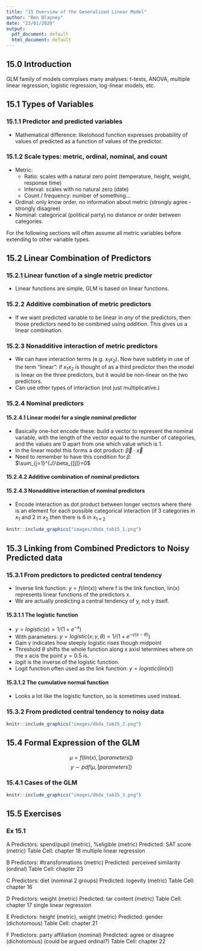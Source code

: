 ```yaml
---
title: "15 Overview of the Generalized Linear Model"
author: "Ben Blayney"
date: "23/01/2020"
output:
  pdf_document: default
  html_document: default
---
```


## 15.0 Introduction

GLM family of models comrpises many analyses: t-tests, ANOVA, multiple linear regression, logistic regression, log-linear models, etc.

## 15.1 Types of Variables

### 15.1.1 Predictor and predicted variables

* Mathematical difference: likelohood function expresses probability of values of predicted as a function of values of the predictor.

### 15.1.2 Scale types: metric, ordinal, nominal, and count

* Metric: 
  + Ratio: scales with a natural zero point (temperature, height, weight, response time)
  + Interval: scales with no natural zero (date)
  + Count / frequency: number of something...
* Ordinal: only know order, no information about metric (strongly agree - strongly disagree)
* Nominal: categorical (political party) no distance or order between categories.

For the following sections will often assume all metric variables before extending to other variable types.

## 15.2 Linear Combination of Predictors

### 15.2.1 Linear function of a single metric predictor

* Linear functions are simple, GLM is based on linear functions.

### 15.2.2 Additive combination of metric predictors

* If we want predicted variable to be linear in _any_ of the predictors, then those predictors need to be combined using _addition_. This gives us a linear combination.

### 15.2.3 Nonadditive interaction of metric predictors

* We can have interaction terms (e.g. $x_{1}x_{2}$). Now have subtlety in use of the term "linear": if $x_{1}x_{2}$ is thought of as a third predictor then the model is linear on the three predictors, but it would be non-linear on the two predictors.
* Can use other types of interaction (not just multiplicative.)

### 15.2.4 Nominal predictors

#### 15.2.4.1 Linear model for a single nominal predictor

* Basically one-hot encode these: build a vector to represent the nominal variable, with the length of the vector equal to the number of categories, and the values are 0 apart from one which value which is 1.
* In the linear model this forms a dot product: $\vec{\beta} \cdot \vec{x}$
* Need to remember to have this condition for $\beta$: $\sum_{j=1}^{J}\beta_{[j]}=0$

#### 15.2.4.2 Additive combination of nominal predictors

#### 15.2.4.3 Nonadditive interaction of nominal predictors

* Encode interaction as dot product between longer vectors where there is an element for each possible categorical interaction (if 3 categories in $x_1$ and 2 in $x_2$ then there is 6 in $x_{1\times2}$

```r
knitr::include_graphics("images/dbda_tab15_1.png")
```

## 15.3 Linking from Combined Predictors to Noisy Predicted data

### 15.3.1 From predictors to predicted central tendency

* Inverse link function: $y=f(lin(x))$ where f is the link function, lin(x) represents linear functions of the predictors x. 
* We are actually predicting a central tendency of y, not y itself.

#### 15.3.1.1 The logistic function

* $y = \mathit{logistic}(x) = 1 / (1 + e^{-x})$
* With parameters: $y = \mathit{logistic}(x; \gamma, \theta) = 1 / (1 + e^{-\gamma(x-\theta)})$
* Gain $\gamma$ indicates how steeply logistic rises though midpoint
* Threshold $\theta$ shifts the whole function along x axisl tetermines where on the x acis the point $y=0.5$ is.
* $logit$ is the inverse of the logistic function.
* Logit function often used as the link function: $y=logistic(lin(x))$

#### 15.3.1.2 The cumulative normal function

* Looks a lot like the logistic function, so is sometimes used instead.

### 15.3.2 From predicted central tendency to noisy data

```r
knitr::include_graphics("images/dbda_tab15_2.png")
```

## 15.4 Formal Expression of the GLM

$$\mu = f(lin(x),[parameters])$$
$$y \sim \mathit{pdf}(\mu,[parameters])$$

### 15.4.1 Cases of the GLM

```r
knitr::include_graphics("images/dbda_tab15_3.png")
```

## 15.5 Exercises

### Ex 15.1

A
Predictors: spend/pupil (metric), %eligible (metric)
Predicted: SAT score (metric)
Table Cell: chapter 18 multiple linear regression

B
Predictors: #transformations (metric)
Predicted: perceived similarity (ordinal)
Table Cell: chapter 23

C
Predictors: diet (nominal 2 groups)
Predicted: logevity (metric)
Table Cell: chapter 16

D
Predictors: weight (metric)
Predicted: tar content (metric)
Table Cell: chapter 17 single linear regression

E
Predictors: height (metric), weight (metric)
Predicted: gender (dichotomous)
Table Cell: chapter 21

F
Predictors: party affiliation (nominal)
Predicted: agree or disagree (dichotomous) (could be argued ordinal?)
Table Cell: chapter 22